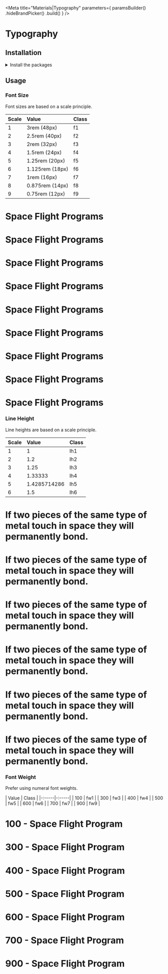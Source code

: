 
<Meta
    title="Materials|Typography"
    parameters={
        paramsBuilder()
            .hideBrandPicker()
            .build()
    }
/>

<Anchor storyId="materials-typography--font-size" />

# Typography

## Installation

<details><summary className="outline-0">Install the packages</summary>

Install from <a href={INSTALLATION_PAGE}>the React bundle</a> or as a single package:

```bash
npm install @orbit-ui/css-normalize @orbit-ui/tachyons
```

</details>

## Usage

### Font Size

Font sizes are based on a scale principle.

| Scale | Value           | Class |
| :---- | :-------------- | :---- |
| 1     | 3rem (48px)     | f1    |
| 2     | 2.5rem (40px)   | f2    |
| 3     | 2rem (32px)     | f3    |
| 4     | 1.5rem (24px)   | f4    |
| 5     | 1.25rem (20px)  | f5    |
| 6     | 1.125rem (18px) | f6    |
| 7     | 1rem (16px)     | f7    |
| 8     | 0.875rem (14px) | f8    |
| 9     | 0.75rem (12px)  | f9    |

<Preview>
    <Story name="font size">
        <div>
            <h1 className="f1 pa0 ma0">Space Flight Programs</h1>
            <h1 className="f2 pa0 ma0">Space Flight Programs</h1>
            <h1 className="f3 pa0 ma0">Space Flight Programs</h1>
            <h1 className="f4 pa0 ma0">Space Flight Programs</h1>
            <h1 className="f5 pa0 ma0">Space Flight Programs</h1>
            <h1 className="f6 pa0 ma0">Space Flight Programs</h1>
            <h1 className="f7 pa0 ma0">Space Flight Programs</h1>
            <h1 className="f8 pa0 ma0">Space Flight Programs</h1>
            <h1 className="f9 pa0 ma0">Space Flight Programs</h1>
        </div>
    </Story>
</Preview>

### Line Height

Line heights are based on a scale principle.

| Scale | Value        | Class |
| :---- | :----------- | :---- |
| 1     | 1            | lh1   |
| 2     | 1.2          | lh2   |
| 3     | 1.25         | lh3   |
| 4     | 1.33333      | lh4   |
| 5     | 1.4285714286 | lh5   |
| 6     | 1.5          | lh6   |

<Preview>
    <Story name="line height">
        <div>
            <h1 className="lh1 bb b--marine-100">If two pieces of the same type of metal touch in space they will permanently bond.</h1>
            <h1 className="lh2 bb b--marine-100">If two pieces of the same type of metal touch in space they will permanently bond.</h1>
            <h1 className="lh3 bb b--marine-100">If two pieces of the same type of metal touch in space they will permanently bond.</h1>
            <h1 className="lh4 bb b--marine-100">If two pieces of the same type of metal touch in space they will permanently bond.</h1>
            <h1 className="lh5 bb b--marine-100">If two pieces of the same type of metal touch in space they will permanently bond.</h1>
            <h1 className="lh6 bb b--marine-100">If two pieces of the same type of metal touch in space they will permanently bond.</h1>
        </div>
    </Story>
</Preview>

### Font Weight

Prefer using numeral font weights.

| Value | Class |
|-:-----|-:-----|
| 100   | fw1   |
| 300   | fw3   |
| 400   | fw4   |
| 500   | fw5   |
| 600   | fw6   |
| 700   | fw7   |
| 900   | fw9   |

<Preview>
    <Story name="font weight">
        <div>
            <h1 className="f3 fw1">100 - Space Flight Program</h1>
            <h1 className="f3 fw3">300 - Space Flight Program</h1>
            <h1 className="f3 fw4">400 - Space Flight Program</h1>
            <h1 className="f3 fw5">500 - Space Flight Program</h1>
            <h1 className="f3 fw6">600 - Space Flight Program</h1>
            <h1 className="f3 fw7">700 - Space Flight Program</h1>
            <h1 className="f3 fw9">900 - Space Flight Program</h1>
        </div>
    </Story>
</Preview>
